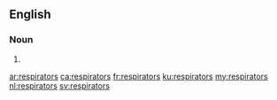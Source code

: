 ==English==

===Noun===
{{head|en|noun plural form}}

# {{plural of|respirator|lang=en}}

[[ar:respirators]]
[[ca:respirators]]
[[fr:respirators]]
[[ku:respirators]]
[[my:respirators]]
[[nl:respirators]]
[[sv:respirators]]